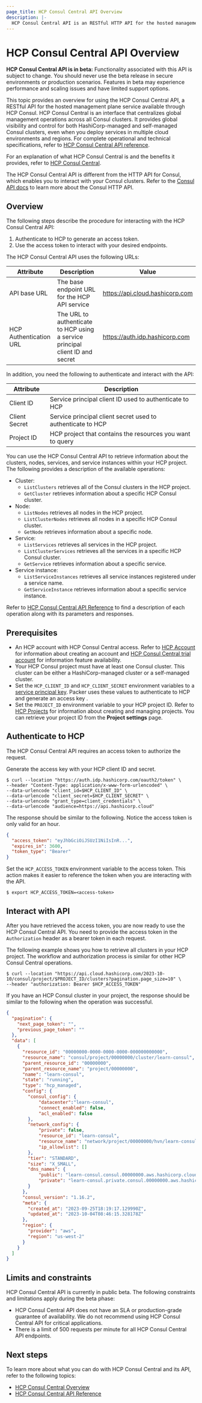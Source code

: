 ```yaml
---
page_title: HCP Consul Central API Overview
description: |-
  HCP Consul Central API is an RESTful HTTP API for the hosted management plane service that provides cluster management and observability features for your entire network. Learn how to authenticate and interact with the HCP Consul Central API.
---
```


# HCP Consul Central API Overview

<Note>

**HCP Consul Central API is in beta:** Functionality associated with this API is subject to change. You should never use the beta release in secure environments or production scenarios. Features in beta may experience performance and scaling issues and have limited support options.

</Note>

This topic provides an overview for using the HCP Consul Central API, a RESTful API for the hosted management plane service available through HCP Consul. HCP Consul Central is an interface that centralizes global management operations across all Consul clusters. It provides global visibility and control for both HashiCorp-managed and self-managed Consul clusters, even when you deploy services in multiple cloud environments and regions. For complete operational and technical specifications, refer to [HCP Consul Central API reference](/hcp/api-docs/consul).

For an explanation of what HCP Consul Central is and the benefits it provides, refer to [HCP Consul Central](/hcp/docs/consul/concepts/consul-central).

The HCP Consul Central API is different from the HTTP API for Consul, which enables you to interact with your Consul clusters. Refer to the [Consul API docs](/consul/api-docs) to learn more about the Consul HTTP API. 

## Overview

The following steps describe the procedure for interacting with the HCP Consul Central API: 

1. Authenticate to HCP to generate an access token.
1. Use the access token to interact with your desired endpoints.

The HCP Consul Central API uses the following URLs:

| Attribute              | Description                          | Value                           |
| ---------------------- | ------------------------------------ | ------------------------------- |
| API base URL           | The base endpoint URL for the HCP API service | https://api.cloud.hashicorp.com |
| HCP Authentication URL | The URL to authenticate to HCP using a service principal client ID and secret | https://auth.idp.hashicorp.com | 

In addition, you need the following to authenticate and interact with the API:

| Attribute              | Description                                                 |
| ---------------------- | ----------------------------------------------------------- |
| Client ID              | Service principal client ID used to authenticate to HCP     |
| Client Secret          | Service principal client secret used to authenticate to HCP |
| Project ID             | HCP project that contains the resources you want to query   |

You can use the HCP Consul Central API to retrieve information about the clusters, nodes, services, and service instances within your HCP project. The following provides a description of the available operations:

- Cluster:
  - `ListClusters` retrieves all of the Consul clusters in the HCP project.
  - `GetCluster` retrieves information about a specific HCP Consul cluster.
- Node:
  - `ListNodes` retrieves all nodes in the HCP project.
  - `ListClusterNodes` retrieves all nodes in a specific HCP Consul cluster. 
  - `GetNode` retrieves information about a specific node.
- Service:
  - `ListServices` retrieves all services in the HCP project.
  - `ListClusterServices` retrieves all the services in a specific HCP Consul cluster.
  - `GetService` retrieves information about a specific service.
- Service instance:
  - `ListServiceInstances` retrieves all service instances registered under a service name.
  - `GetServiceInstance` retrieves information about a specific service instance.

Refer to [HCP Consul Central API Reference](/hcp/api-docs/consul) to find a description of each operation along with its parameters and responses.

## Prerequisites

- An HCP account with HCP Consul Central access. Refer to [HCP Account](/hcp/docs/hcp/create-account) for information about creating an account and [HCP Consul Central trial account](/hcp/docs/consul/concepts/consul-central#trial-account) for information feature availability.
- Your HCP Consul project must have at least one Consul cluster. This cluster can be either a HashiCorp-managed cluster or a self-managed cluster. 
- Set the `HCP_CLIENT_ID` and `HCP_CLIENT_SECRET` environment variables to a [service principal key](/hcp/docs/hcp/admin/iam/service-principals#create-a-service-principal). Packer uses these values to authenticate to HCP and generate an access key .
- Set the `PROJECT_ID` environment variable to your HCP project ID. Refer to [HCP Projects](/hcp/docs/hcp/admin/projects) for information about creating and managing projects. You can retrieve your project ID from the **Project settings** page.

## Authenticate to HCP

The HCP Consul Central API requires an access token to authorize the request.

Generate the access key with your HCP client ID and secret.

```shell-session
$ curl --location "https://auth.idp.hashicorp.com/oauth2/token" \
--header "Content-Type: application/x-www-form-urlencoded" \
--data-urlencode "client_id=$HCP_CLIENT_ID" \
--data-urlencode "client_secret=$HCP_CLIENT_SECRET" \
--data-urlencode "grant_type=client_credentials" \
--data-urlencode "audience=https://api.hashicorp.cloud"
```

The response should be similar to the following. Notice the access token is only valid for an hour.

<CodeBlockConfig hideClipboard>

```json
{
  "access_token": "eyJhbGciOiJSUzI1NiIsInR...",
  "expires_in": 3600,
  "token_type": "Bearer"
}
```

</CodeBlockConfig>

Set the `HCP_ACCESS_TOKEN` environment variable to the access token. This action makes it easier to reference the token when you are interacting with the API.

```shell-session
$ export HCP_ACCESS_TOKEN=<access-token>
```

## Interact with API

After you have retrieved the access token, you are now ready to use the HCP Consul Central API. You need to provide the access token in the `Authorization` header as a bearer token in each request.

The following example shows you how to retrieve all clusters in your HCP project. The workflow and authorization process is similar for other HCP Consul Central operations.

```shell-session
$ curl --location "https://api.cloud.hashicorp.com/2023-10-10/consul/project/$PROJECT_ID/clusters?pagination.page_size=10" \
--header "authorization: Bearer $HCP_ACCESS_TOKEN"
```

If you have an HCP Consul cluster in your project, the response should be similar to the following when the operation was successful.

<CodeBlockConfig hideClipboard>

```json
{
  "pagination": {
    "next_page_token": "",
    "previous_page_token": ""
  },
  "data": [
    {
      "resource_id": "00000000-0000-0000-0000-000000000000",
      "resource_name": "consul/project/00000000/cluster/learn-consul",
      "parent_resource_id": "00000000",
      "parent_resource_name": "project/00000000",
      "name": "learn-consul",
      "state": "running",
      "type": "hcp_managed",
      "config": {
        "consul_config": {
            "datacenter":"learn-consul",
            "connect_enabled": false,
            "acl_enabled": false
        },
        "network_config": {
            "private": false,
            "resource_id": "learn-consul",
            "resource_name": "network/project/00000000/hvn/learn-consul",
            "ip_allowlist": []
        },
        "tier": "STANDARD",
        "size": "X_SMALL",
        "dns_names": {
            "public": "learn-consul.consul.00000000.aws.hashicorp.cloud",
            "private": "learn-consul.private.consul.00000000.aws.hashicorp.cloud"
        }
      },
      "consul_version": "1.16.2",
      "meta": {
        "created_at": "2023-09-25T18:19:17.129990Z",
        "updated_at": "2023-10-04T08:46:15.328178Z"
      },
      "region": {
        "provider": "aws",
        "region": "us-west-2"
      }
    }
  ]
}
```

</CodeBlockConfig>

## Limits and constraints

HCP Consul Central API is currently in public beta. The following constraints and limitations apply during the beta phase:

- HCP Consul Central API does not have an SLA or production-grade guarantee of availability. We do not recommend using HCP Consul Central API for critical applications.
- There is a limit of 500 requests per minute for all HCP Consul Central API endpoints.

## Next steps

To learn more about what you can do with HCP Consul Central and its API, refer to the following topics:

- [HCP Consul Central Overview](/hcp/docs/consul/concepts/consul-central)
- [HCP Consul Central API Reference](/hcp/api-docs/consul)